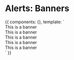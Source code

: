
<Meta title='Design Systems' />

# Alerts: Banners

<Preview>
  <Story name="Alerts: Banners">
  {{
      components: {},
      template: `
      <div class="banner primary">
        This is a banner
      </div>
      <div class="banner secondary">
        This is a banner
      </div>
      <div class="banner success">
        This is a banner
      </div>
      <div class="banner warning">
        This is a banner
      </div>
      <div class="banner error">
        This is a banner
      </div>`
    }}
  </Story>
</Preview>